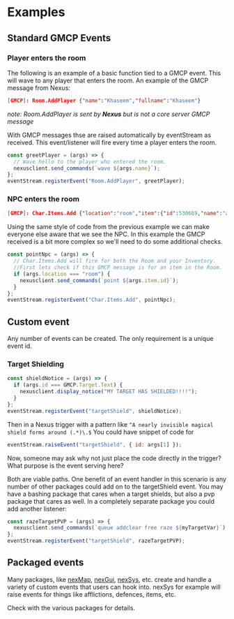 # Examples

## Standard GMCP Events

### Player enters the room

The following is an example of a basic function tied to a GMCP event. This will wave to any player that enters the room. An example of the GMCP message from Nexus:

```JSON title="GMCP received from server"
[GMCP]: Room.AddPlayer {"name":"Khaseem","fullname":"Khaseem"}
```

_note: Room.AddPlayer is sent by **Nexus** but is not a core server GMCP message_

With GMCP messages thse are raised automatically by eventStream as received. This event/listener will fire every time a player enters the room.

```js
const greetPlayer = (args) => {
  // Wave hello to the player who entered the room.
  nexusclient.send_commands(`wave ${args.name}`);
};
eventStream.registerEvent("Room.AddPlayer", greetPlayer);
```

### NPC enters the room

```JSON title="GMCP received from server"
[GMCP]: Char.Items.Add {"location":"room","item":{"id":530669,"name":"a tiny blue quail","icon":"paw-claws","attrib":"m","parentid":"room"}}
```

Using the same style of code from the previous example we can make everyone else aware that we see the NPC. In this example the GMCP received is a bit more complex so we'll need to do some additional checks.

```js
const pointNpc = (args) => {
  // Char.Items.Add will fire for both the Room and your Inventory.
  //First lets check if this GMCP message is for an item in the Room.
  if (args.location === "room") {
    nexusclient.send_commands(`point ${args.item.id}`);
  }
};
eventStream.registerEvent("Char.Items.Add", pointNpc);
```

## Custom event

Any number of events can be created. The only requirement is a unique event id.

### Target Shielding

```js
const shieldNotice = (args) => {
  if (args.id === GMCP.Target.Text) {
    nexusclient.display_notice("MY TARGET HAS SHIELDED!!!!");
  }
};
eventStream.registerEvent("targetShield", shieldNotice);
```

Then in a Nexus trigger with a pattern like `^A nearly invisible magical shield forms around (.*)\.$`
You could have snippet of code for

```js
eventStream.raiseEvent("targetShield", { id: args[1] });
```

Now, someone may ask why not just place the code directly in the trigger? What purpose is the event serving here?

Both are viable paths. One benefit of an event handler in this scenario is any number of other packages could add on to the targetShield event. You may have a bashing package that cares when a target shields, but also a pvp package that cares as well. In a completely separate package you could add another listener:

```js
const razeTargetPVP = (args) => {
  nexusclient.send_commands(`queue addclear free raze ${myTargetVar}`);
};
eventStream.registerEvent("targetShield", razeTargetPVP);
```

## Packaged events

Many packages, like [nexMap](../nexMap/introduction.mdx), [nexGui](../nexGui/introduction.mdx), [nexSys](../nexSys/introduction.mdx), etc. create and handle a variety of custom events that users can hook into. nexSys for example will raise events for things like afflictions, defences, items, etc.

Check with the various packages for details.
